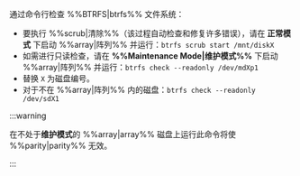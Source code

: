 通过命令行检查 %%BTRFS|btrfs%% 文件系统：

- 要执行 %%scrub|清除%%（该过程自动检查和修复许多错误），请在 **正常模式** 下启动 %%array|阵列%% 并运行：`btrfs scrub start /mnt/diskX`
- 如需进行只读检查，请在 **%%Maintenance Mode|维护模式%%** 下启动 %%array|阵列%% 并运行：`btrfs check --readonly /dev/mdXp1`
- 替换 `X` 为磁盘编号。
- 对于不在 %%array|阵列%% 内的磁盘：`btrfs check --readonly /dev/sdX1`

:::warning

在不处于**维护模式**的 %%array|array%% 磁盘上运行此命令将使 %%parity|parity%% 无效。

:::
